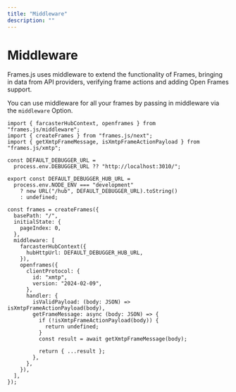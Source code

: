 ```yaml
---
title: "Middleware"
description: ""
---
```


# Middleware

Frames.js uses middleware to extend the functionality of Frames, bringing in data from API providers, verifying frame actions and adding Open Frames support.

You can use middleware for all your frames by passing in middleware via the `middleware` Option.

```tsx
import { farcasterHubContext, openframes } from "frames.js/middleware";
import { createFrames } from "frames.js/next";
import { getXmtpFrameMessage, isXmtpFrameActionPayload } from "frames.js/xmtp";

const DEFAULT_DEBUGGER_URL =
  process.env.DEBUGGER_URL ?? "http://localhost:3010/";

export const DEFAULT_DEBUGGER_HUB_URL =
  process.env.NODE_ENV === "development"
    ? new URL("/hub", DEFAULT_DEBUGGER_URL).toString()
    : undefined;

const frames = createFrames({
  basePath: "/",
  initialState: {
    pageIndex: 0,
  },
  middleware: [
    farcasterHubContext({
      hubHttpUrl: DEFAULT_DEBUGGER_HUB_URL,
    }),
    openframes({
      clientProtocol: {
        id: "xmtp",
        version: "2024-02-09",
      },
      handler: {
        isValidPayload: (body: JSON) => isXmtpFrameActionPayload(body),
        getFrameMessage: async (body: JSON) => {
          if (!isXmtpFrameActionPayload(body)) {
            return undefined;
          }
          const result = await getXmtpFrameMessage(body);

          return { ...result };
        },
      },
    }),
  ],
});
```